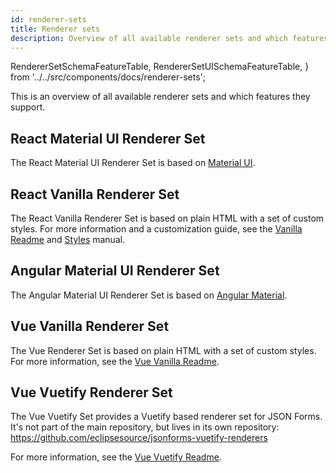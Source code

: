 ```yaml
---
id: renderer-sets
title: Renderer sets
description: Overview of all available renderer sets and which features they support
---
```


  RendererSetSchemaFeatureTable,
  RendererSetUISchemaFeatureTable,
} from '../../src/components/docs/renderer-sets';

This is an overview of all available renderer sets and which features they support.

<RendererSetSchemaFeatureTable />

<RendererSetUISchemaFeatureTable />

## React Material UI Renderer Set

The React Material UI Renderer Set is based on [Material UI](https://material-ui.com).

## React Vanilla Renderer Set

The React Vanilla Renderer Set is based on plain HTML with a set of custom styles.
For more information and a customization guide, see the [Vanilla Readme](https://github.com/eclipsesource/jsonforms/blob/master/packages/vanilla-renderers/README.md) and [Styles](https://github.com/eclipsesource/jsonforms/blob/master/packages/vanilla-renderers/Styles.md) manual.

## Angular Material UI Renderer Set

The Angular Material UI Renderer Set is based on [Angular Material](https://material.angular.io/).

## Vue Vanilla Renderer Set

The Vue Renderer Set is based on plain HTML with a set of custom styles.
For more information, see the [Vue Vanilla Readme](https://github.com/eclipsesource/jsonforms/blob/master/packages/vue-vanilla/README.md).

## Vue Vuetify Renderer Set

The Vue Vuetify Set provides a Vuetify based renderer set for JSON Forms.
It's not part of the main repository, but lives in its own repository:
https://github.com/eclipsesource/jsonforms-vuetify-renderers

For more information, see the [Vue Vuetify Readme](https://github.com/eclipsesource/jsonforms-vuetify-renderers/tree/vue3/vue-vuetify/README.md).
